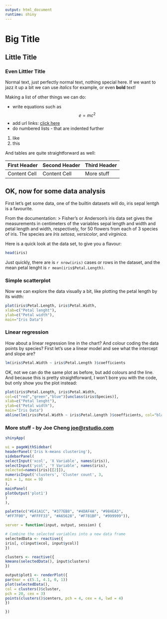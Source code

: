 ---
output: html_document
runtime: shiny
---

# Big Title
  
  
  
## Little Title
  
  
  
### Even Littler Title
  

Normal text, just perfectly normal text, nothing special here.
If we want to jazz it up a bit we can use *italics* for example, or even **bold** text!
  
  Making a list of other things we can do:  
  
*  write equations such as $$ e = m c^2 $$
*  add url links: [click here](http://www.google.com)
*  do numbered lists - that are indented further
  1. like
  2. this

And tables are quite straightforward as well:
  
  
  First Header  | Second Header | Third Header
------------- | ------------- | ------------
  Content Cell  | Content Cell  |  More stuff



## OK, now for some data analysis

First let's get some data, one of the builtin datasets will do, iris sepal lentgh is a favourite.

From the documentation: 
> Fisher's or Anderson's iris data set gives the measurements in centimeters of the variables sepal length and width and petal length and width, respectively, for 50 flowers from each of 3 species of iris. The species are *Iris setosa*, *versicolor*, and *virginica*.

Here is a quick look at the data set, to give you a flavour: 

```{r}
head(iris)

```

Just quickly, there are is `r nrow(iris)` cases or rows in the dataset, and the mean petal lenght is 
`r mean(iris$Petal.Length)`. 


### Simple scatterplot

Now we can explore the data visually a bit, like plotting the petal length by its width:
```{r}
plot(iris$Petal.Length, iris$Petal.Width, 
xlab=c("Petal lenght"),
ylab=c("Petal width"),
main="Iris Data")

```

### Linear regression

How about a linear regression line in the chart? And colour coding the data points by species?
First let's use a linear model  and see what the intercept and slope are?

```{r}
lm(iris$Petal.Width ~ iris$Petal.Length )$coefficients
```

OK, not we can do the same plot as before, but add colours and the line. And because this is pretty straightforward, I won't bore you with the code, but only show you the plot instead:

```{r, echo=FALSE}
plot(iris$Petal.Length, iris$Petal.Width, 
col=c("red","green","blue")[unclass(iris$Species)],
xlab=c("Petal lenght"),
ylab=c("Petal width"),
main="Iris Data")
abline(lm(iris$Petal.Width ~ iris$Petal.Length )$coefficients, col="black")

```


### More stuff - by Joe Cheng <joe@rstudio.com>


```{r, echo = FALSE}
shinyApp(

ui = pageWithSidebar(
headerPanel('Iris k-means clustering'),
sidebarPanel(
selectInput('xcol', 'X Variable', names(iris)),
selectInput('ycol', 'Y Variable', names(iris),
selected=names(iris)[[2]]),
numericInput('clusters', 'Cluster count', 3,
min = 1, max = 9)
),
mainPanel(
plotOutput('plot1')
)
),

palette(c("#E41A1C", "#377EB8", "#4DAF4A", "#984EA3",
"#FF7F00", "#FFFF33", "#A65628", "#F781BF", "#999999")),

server = function(input, output, session) {

# Combine the selected variables into a new data frame
selectedData <- reactive({
iris[, c(input$xcol, input$ycol)]
})

clusters <- reactive({
kmeans(selectedData(), input$clusters)
})

output$plot1 <- renderPlot({
par(mar = c(5.1, 4.1, 0, 1))
plot(selectedData(),
col = clusters()$cluster,
pch = 20, cex = 3)
points(clusters()$centers, pch = 4, cex = 4, lwd = 4)
})

})

```